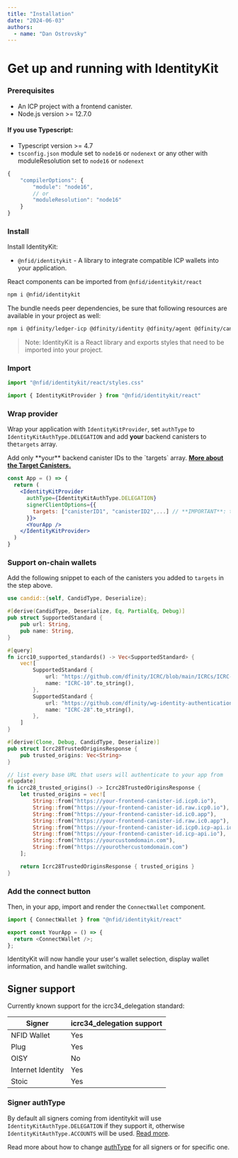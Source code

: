 ```yaml
---
title: "Installation"
date: "2024-06-03"
authors:
  - name: "Dan Ostrovsky"
---
```



# Get up and running with IdentityKit

### Prerequisites

- An ICP project with a frontend canister.
- Node.js version >= 12.7.0

#### If you use Typescript:

- Typescript version >= 4.7
- `tsconfig.json` module set to `node16` or `nodenext` or any other with moduleResolution set to
  `node16` or `nodenext`

```typescript
{
    "compilerOptions": {
        "module": "node16",
        // or
        "moduleResolution": "node16"
    }
}
```

### Install

Install IdentityKit:

- `@nfid/identitykit` - A library to integrate compatible ICP wallets into your application.

React components can be imported from `@nfid/identitykit/react`

```sh npm2yarn
npm i @nfid/identitykit
```

The bundle needs peer dependencies, be sure that following resources are available in your project
as well:

```sh npm2yarn
npm i @dfinity/ledger-icp @dfinity/identity @dfinity/agent @dfinity/candid @dfinity/principal @dfinity/utils @dfinity/auth-client
```

> Note: IdentityKit is a React library and exports styles that need to be imported into your
> project.

### Import

```typescript
import "@nfid/identitykit/react/styles.css"

import { IdentityKitProvider } from "@nfid/identitykit/react"
```

### Wrap provider

Wrap your application with `IdentityKitProvider`, set `authType` to `IdentityKitAuthType.DELEGATION`
and add **your** backend canisters to the`targets` array.

<Callout type="warning" emoji="⚠️">
  Add only **your** backend canister IDs to the `targets` array.
  <a href="/miscellaneous/target-canisters">
    <strong>More about the Target Canisters.</strong>
  </a>
</Callout>

```jsx
const App = () => {
  return (
    <IdentityKitProvider
      authType={IdentityKitAuthType.DELEGATION}
      signerClientOptions={{
        targets: ["canisterID1", "canisterID2",...] // **IMPORTANT**: these are *your* canisters, not ledger canisters
      }}>
      <YourApp />
    </IdentityKitProvider>
  )
}
```

### Support on-chain wallets

Add the following snippet to each of the canisters you added to `targets` in the step above.

```rust
use candid::{self, CandidType, Deserialize};

#[derive(CandidType, Deserialize, Eq, PartialEq, Debug)]
pub struct SupportedStandard {
    pub url: String,
    pub name: String,
}

#[query]
fn icrc10_supported_standards() -> Vec<SupportedStandard> {
    vec![
        SupportedStandard {
            url: "https://github.com/dfinity/ICRC/blob/main/ICRCs/ICRC-10/ICRC-10.md".to_string(),
            name: "ICRC-10".to_string(),
        },
        SupportedStandard {
            url: "https://github.com/dfinity/wg-identity-authentication/blob/main/topics/icrc_28_trusted_origins.md".to_string(),
            name: "ICRC-28".to_string(),
        },
    ]
}

#[derive(Clone, Debug, CandidType, Deserialize)]
pub struct Icrc28TrustedOriginsResponse {
    pub trusted_origins: Vec<String>
}

// list every base URL that users will authenticate to your app from
#[update]
fn icrc28_trusted_origins() -> Icrc28TrustedOriginsResponse {
    let trusted_origins = vec![
        String::from("https://your-frontend-canister-id.icp0.io"),
        String::from("https://your-frontend-canister-id.raw.icp0.io"),
        String::from("https://your-frontend-canister-id.ic0.app"),
        String::from("https://your-frontend-canister-id.raw.ic0.app"),
        String::from("https://your-frontend-canister-id.icp0.icp-api.io"),
        String::from("https://your-frontend-canister-id.icp-api.io"),
        String::from("https://yourcustomdomain.com"),
        String::from("https://yourothercustomdomain.com")
    ];

    return Icrc28TrustedOriginsResponse { trusted_origins }
}
```

### Add the connect button

Then, in your app, import and render the `ConnectWallet` component.

```typescript
import { ConnectWallet } from "@nfid/identitykit/react"

export const YourApp = () => {
  return <ConnectWallet />;
};
```

IdentityKit will now handle your user's wallet selection, display wallet information, and handle
wallet switching.

## Signer support

Currently known support for the icrc34_delegation standard:

| Signer            | icrc34_delegation support |
| ----------------- | ------------------------- |
| NFID Wallet       | Yes                       |
| Plug              | Yes                       |
| OISY              | No                        |
| Internet Identity | Yes                       |
| Stoic             | Yes                       |

### Signer authType

By default all signers coming from identitykit will use `IdentityKitAuthType.DELEGATION` if they
support it, otherwise `IdentityKitAuthType.ACCOUNTS` will be used.
[Read more](/guides/authenticating-accounts).

Read more about how to change [authType](/getting-started/advanced-options) for all signers or for
specific one.
